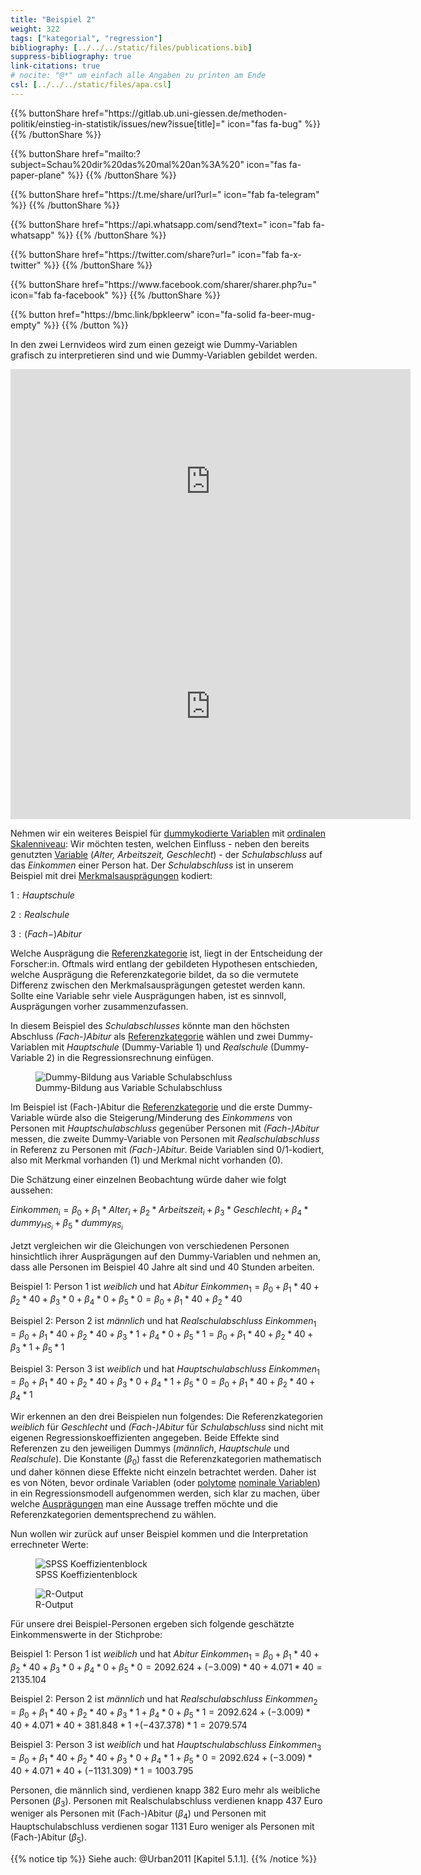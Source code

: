 ```yaml
---
title: "Beispiel 2"
weight: 322
tags: ["kategorial", "regression"]
bibliography: [../../../static/files/publications.bib]
suppress-bibliography: true
link-citations: true
# nocite: "@*" um einfach alle Angaben zu printen am Ende
csl: [../../../static/files/apa.csl]
---
```


{{% buttonShare href=\"https\:\/\/gitlab.ub.uni-giessen.de\/methoden-politik\/einstieg-in-statistik\/issues\/new?issue[title]=\" icon=\"fas fa-bug\" %}} {{% /buttonShare %}} 

{{% buttonShare href=\"mailto\:?subject=Schau\%20dir\%20das\%20mal\%20an\%3A\%20\" icon=\"fas fa-paper-plane\" %}} {{% /buttonShare %}}

{{% buttonShare href=\"https\:\/\/t.me\/share\/url?url=\" icon=\"fab fa-telegram\" %}} {{% /buttonShare %}}

{{% buttonShare href=\"https\:\/\/api.whatsapp.com\/send?text=\" icon=\"fab fa-whatsapp\" %}} {{% /buttonShare %}}

{{% buttonShare href=\"https\:\/\/twitter.com\/share?url=\" icon=\"fab fa-x-twitter\" %}} {{% /buttonShare %}}

{{% buttonShare href=\"https\:\/\/www.facebook.com\/sharer\/sharer.php?u=\" icon=\"fab fa-facebook\" %}} {{% /buttonShare %}}

{{% button href=\"https\:\/\/bmc.link\/bpkleerw\" icon=\"fa-solid fa-beer-mug-empty\" %}} {{% /button %}}

In den zwei Lernvideos wird zum einen gezeigt wie Dummy-Variablen grafisch zu interpretieren sind und wie Dummy-Variablen gebildet werden.

<center>
<iframe src="https://flash.uni-giessen.de/vod/0b9a234ebf6f36526f6e15e9d103eaca.mp4" width="640" height="360" frameborder="0" allow="autoplay; fullscreen; picture-in-picture" allowfullscreen referrerpolicy="noreferrer"></iframe>
</center>

<center>
<iframe src="https://flash.uni-giessen.de/vod/f9ff324965a943ad7808edbf02a55a85.mp4" width="640" height="360" frameborder="0" allow="autoplay; fullscreen; picture-in-picture" allowfullscreen referrerpolicy="noreferrer"></iframe>
</center>

Nehmen wir ein weiteres Beispiel für [dummykodierte Variablen](../../../glossar/dummykodiertevariable/index.html) mit [ordinalen Skalenniveau](../../../glossar/ordinalskala/index.html): Wir möchten testen, welchen Einfluss - neben den bereits genutzten [Variable](../../../glossar/variable/index.html) (*Alter, Arbeitszeit, Geschlecht*) - der *Schulabschluss* auf das *Einkommen* einer Person hat. Der *Schulabschluss* ist in unserem Beispiel mit drei [Merkmalsausprägungen](../../../glossar/merkmalsauspraegung/index.html) kodiert:

$1:Hauptschule$

$2:Realschule$

$3:(Fach−)Abitur$

Welche Ausprägung die [Referenzkategorie](../../../glossar/referenzkategorie/index.html) ist, liegt in der Entscheidung der Forscher:in. Oftmals wird entlang der gebildeten Hypothesen entschieden, welche Ausprägung die Referenzkategorie bildet, da so die vermutete Differenz zwischen den Merkmalsausprägungen getestet werden kann. Sollte eine Variable sehr viele Ausprägungen haben, ist es sinnvoll, Ausprägungen vorher zusammenzufassen.

In diesem Beispiel des *Schulabschlusses* könnte man den höchsten Abschluss *(Fach-)Abitur* als [Referenzkategorie](../../../glossar/referenzkategorie/index.html) wählen und zwei Dummy-Variablen mit *Hauptschule* (Dummy-Variable 1) und *Realschule* (Dummy-Variable 2) in die Regressionsrechnung einfügen.

![Dummy-Bildung aus Variable Schulabschluss](../images/Tabelle_dummy_schulbildung.png)

Im Beispiel ist (Fach-)Abitur die [Referenzkategorie](../../../glossar/referenzkategorie/index.html) und die erste Dummy-Variable würde also die Steigerung/Minderung des *Einkommens* von Personen mit *Hauptschulabschluss* gegenüber Personen mit *(Fach-)Abitur* messen, die zweite Dummy-Variable von Personen mit *Realschulabschluss* in Referenz zu Personen mit *(Fach-)Abitur*. Beide Variablen sind $0/1$-kodiert, also mit Merkmal vorhanden ($1$) und Merkmal nicht vorhanden ($0$).

Die Schätzung einer einzelnen Beobachtung würde daher wie folgt aussehen:

$Einkommen_i = \beta_0 + \beta_1 \ast  Alter_i  + \beta_2 \ast Arbeitszeit_i + \beta_3 \ast Geschlecht_i + \beta_4 * dummy_{HS_i} + \beta_5 * dummy_{RS_i}$

Jetzt vergleichen wir die Gleichungen von verschiedenen Personen hinsichtlich ihrer Ausprägungen auf den Dummy-Variablen und nehmen an, dass alle Personen im Beispiel $40$ Jahre alt sind und $40$ Stunden arbeiten.

Beispiel 1: Person 1 ist *weiblich* und hat *Abitur*
$Einkommen_1 = \beta_0 + \beta_1 \ast 40 + \beta_2 \ast 40 + \beta_3 \ast 0 + \beta_4 * 0 + \beta_5 * 0 = \beta_0 + \beta_1 * 40 + \beta_2 * 40$

Beispiel 2: Person 2 ist *männlich* und hat *Realschulabschluss*
$Einkommen_1 = \beta_0 + \beta_1 \ast 40 + \beta_2 \ast 40 + \beta_3 \ast 1+ \beta_4 * 0 + \beta_5 * 1 = \beta_0 + \beta_1 * 40 + \beta_2 * 40 + \beta_3 * 1 + \beta_5 * 1$

Beispiel 3: Person 3 ist *weiblich* und hat *Hauptschulabschluss*
$Einkommen_1 = \beta_0 + \beta_1 \ast 40 + \beta_2 \ast 40 + \beta_3 \ast 0 + \beta_4 * 1 + \beta_5 * 0 = \beta_0 + \beta_1 * 40 + \beta_2 * 40 + \beta_4 * 1$

Wir erkennen an den drei Beispielen nun folgendes: Die Referenzkategorien *weiblich* für *Geschlecht* und *(Fach-)Abitur* für *Schulabschluss* sind nicht mit eigenen Regressionskoeffizienten angegeben. Beide Effekte sind Referenzen zu den jeweiligen Dummys (*männlich*, *Hauptschule* und *Realschule*). Die Konstante ($\beta_0$) fasst die Referenzkategorien mathematisch und daher können diese Effekte nicht einzeln betrachtet werden. Daher ist es von Nöten, bevor ordinale Variablen (oder [polytome](../../../glossar/polytom/index.html) [nominale Variablen](../../../glossar/nominalskala/index.html)) in ein Regressionsmodell aufgenommen werden, sich klar zu machen, über welche [Ausprägungen](../../../glossar/merkmalsauspraegung/index.html) man eine Aussage treffen möchte und die Referenzkategorien dementsprechend zu wählen.

Nun wollen wir zurück auf unser Beispiel kommen und die Interpretation errechneter Werte:

![SPSS Koeffizientenblock](../images/spss-dummy-vid.png)

![R-Output](../images/reg-dummy-vid.PNG)

Für unsere drei Beispiel-Personen ergeben sich folgende geschätzte Einkommenswerte in der Stichprobe:

Beispiel 1: Person 1 ist *weiblich* und hat *Abitur*
$Einkommen_1 = \beta_0 + \beta_1 \ast 40 + \beta_2 \ast 40 + \beta_3 \ast 0 + \beta_4 * 0 + \beta_5 * 0 = 2092.624 + (-3.009) * 40 + 4.071 * 40 = 2135.104$

Beispiel 2: Person 2 ist *männlich* und hat *Realschulabschluss*
$Einkommen_2 = \beta_0 + \beta_1 \ast 40 + \beta_2 \ast 40 + \beta_3 \ast 1+ \beta_4 * 0 + \beta_5 * 1 = 2092.624 + (-3.009) * 40 + 4.071 * 40  + 381.848  * 1$
$+ (-437.378) * 1=2079.574$

Beispiel 3: Person 3 ist *weiblich* und hat *Hauptschulabschluss*
$Einkommen_3 = \beta_0 + \beta_1 \ast 40 + \beta_2 \ast 40 + \beta_3 \ast 0 + \beta_4 * 1 + \beta_5 * 0 = 2092.624 + (-3.009) * 40 + 4.071 * 40  + (-1131.309)* 1 = 1003.795$

Personen, die männlich sind, verdienen knapp $382$ Euro mehr als weibliche Personen ($\beta_3$). Personen mit Realschulabschluss verdienen knapp $437$ Euro weniger als Personen mit (Fach-)Abitur ($\beta_4$) und Personen mit Hauptschulabschluss verdienen sogar $1131$ Euro weniger als Personen mit (Fach-)Abitur ($\beta_5$).

{{% notice tip %}}
Siehe auch: @Urban2011 [Kapitel 5.1.1].
{{% /notice %}}